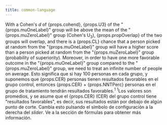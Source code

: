 ```yaml
---
title: common-language
---
```



<Typography variant="body1" gutterBottom>
With a Cohen's <em>d</em> of {props.cohend}, {props.U3} of the "{props.muOneLabel}" group will be above the mean of the "{props.muZeroLabel}" group (Cohen's U<sub>3</sub>), {props.propOverlap} of the two groups will overlap, and there is a {props.CL} chance that a person picked at random from the "{props.muOneLabel}" group will have a higher score than a person picked at random from the "{props.muZeroLabel}" group (probability of superiority). Moreover, in order to have one more favorable outcome in the "{props.muOneLabel}" group compared to the "{props.muZeroLabel}" group, we need to treat <IsInfinite value={props.NNT}>an infinite number of</IsInfinite> people on average. Esto significa que si hay 100 personas en cada grupo, y suponemos
  que {props.CER} personas tienen resultados favorables en el grupo control,
  entonces {props.CER} + {props.NNTPerc} personas en el grupo de tratamiento
  tendrán resultados favorables.<sup>1</sup>
</Typography>
<Typography variant="body2" gutterBottom>
<sup>1</sup>Los valores son promedios, y se asume que el {props.CER} (CER) del
  grupo control tiene "resultados favorables", es decir, sus resultados están
  por debajo de algún punto de corte. Cambia esto pulsando el símbolo de
  configuración a la derecha del <em>slider</em>. Ve a la sección de fórmulas
  para obtener más información.
</Typography>
